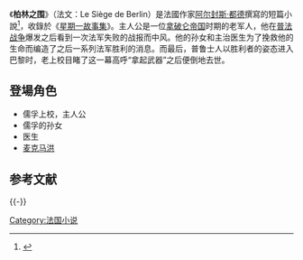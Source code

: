 {{for|二战中苏军攻克柏林的战役|柏林戰役}}
{{refimprove|time=2020-03-09T13:09:59+00:00}}
《'''柏林之围'''》（法文：Le Siège de Berlin）是法國作家[[阿尔封斯·都德|阿尔封斯·都德]]撰寫的短篇小說<ref>{{Cite web |url=http://news.ifeng.com/a/20140501/40120247_0.shtml |title=普鲁士国王登基建立德意志帝国 |access-date=2015-04-05 |archive-date=2019-08-19 |archive-url=https://web.archive.org/web/20190819122858/http://news.ifeng.com/a/20140501/40120247_0.shtml |dead-url=no }}</ref>，收錄於《[[星期一故事集|星期一故事集]]》。主人公是一位[[拿破仑帝国|拿破仑帝国]]时期的老军人，他在[[普法战争|普法战争]]爆发之后看到一次法军失败的战报而中风。他的孙女和主治医生为了挽救他的生命而编造了之后一系列法军胜利的消息。而最后，普鲁士人以胜利者的姿态进入巴黎时，老上校目睹了这一幕高呼“拿起武器”之后便倒地去世。

==登場角色==
*儒孚上校，主人公
*儒孚的孙女
*医生
*[[帕特里斯·麦克马洪|麦克马洪]]

== 参考文献 ==
{{Reflist}}

{{-}}
{{Alphonse Daudet}}

[[Category:法国小说|Category:法国小说]]
